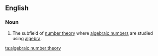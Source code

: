 ==English==

===Noun===
{{en-noun|-|head=[[algebraic number]] [[theory]]}}
# {{mathematics}} The subfield of [[number theory]] where [[algebraic number]]s are studied using [[algebra]].

[[ta:algebraic number theory]]